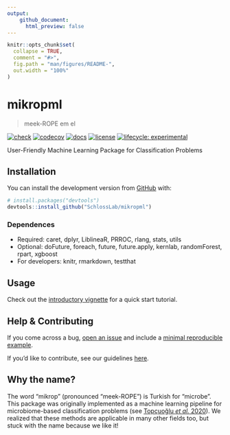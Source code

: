 ```yaml
---
output:
    github_document:
      html_preview: false
---
```


<!-- README.md is generated from README.Rmd. Please edit that file -->

```r
knitr::opts_chunk$set(
  collapse = TRUE,
  comment = "#>",
  fig.path = "man/figures/README-",
  out.width = "100%"
)
```

# mikropml

> meek-ROPE em el

<!-- badges: start -->
[![check](https://github.com/SchlossLab/mikropml/workflows/check/badge.svg)](https://github.com/SchlossLab/mikropml/actions)
[![codecov](https://codecov.io/gh/SchlossLab/mikropml/branch/master/graph/badge.svg)](https://codecov.io/gh/SchlossLab/mikropml)
[![docs](https://img.shields.io/badge/docs-here-brightgreen)](http://www.schlosslab.org/mikropml/)
[![license](https://img.shields.io/badge/license-MIT-blue.svg)](https://github.com/SchlossLab/mikropml/LICENSE)
[![lifecycle: experimental](https://img.shields.io/badge/lifecycle-experimental-orange.svg)](https://www.tidyverse.org/lifecycle/#experimental)
<!-- badges: end -->

User-Friendly Machine Learning Package for Classification Problems

## Installation

You can install the development version from [GitHub](https://github.com/) with:

``` r
# install.packages("devtools")
devtools::install_github("SchlossLab/mikropml")
```

### Dependences

- Required: caret, dplyr, LiblineaR, PRROC, rlang, stats, utils
- Optional: doFuture, foreach, future, future.apply, kernlab, randomForest, rpart, xgboost
- For developers: knitr, rmarkdown, testthat

## Usage

Check out the [introductory vignette](http://www.schlosslab.org/mikropml/articles/introduction.html) for a quick start tutorial.

## Help & Contributing

If you come across a bug, [open an issue](https://github.com/SchlossLab/mikropml/issues) and include a [minimal reproducible example](https://www.tidyverse.org/help/).

If you'd like to contribute, see our guidelines [here](.github/CONTRIBUTING.md).

## Why the name?

The word "mikrop" (pronounced "meek-ROPE") is Turkish for "microbe".
This package was originally implemented as a machine learning pipeline for microbiome-based classification problems (see [Topçuoğlu _et al._ 2020](https://doi.org/10.1128/mBio.00434-20)).
We realized that these methods are applicable in many other fields too,
but stuck with the name because we like it!
